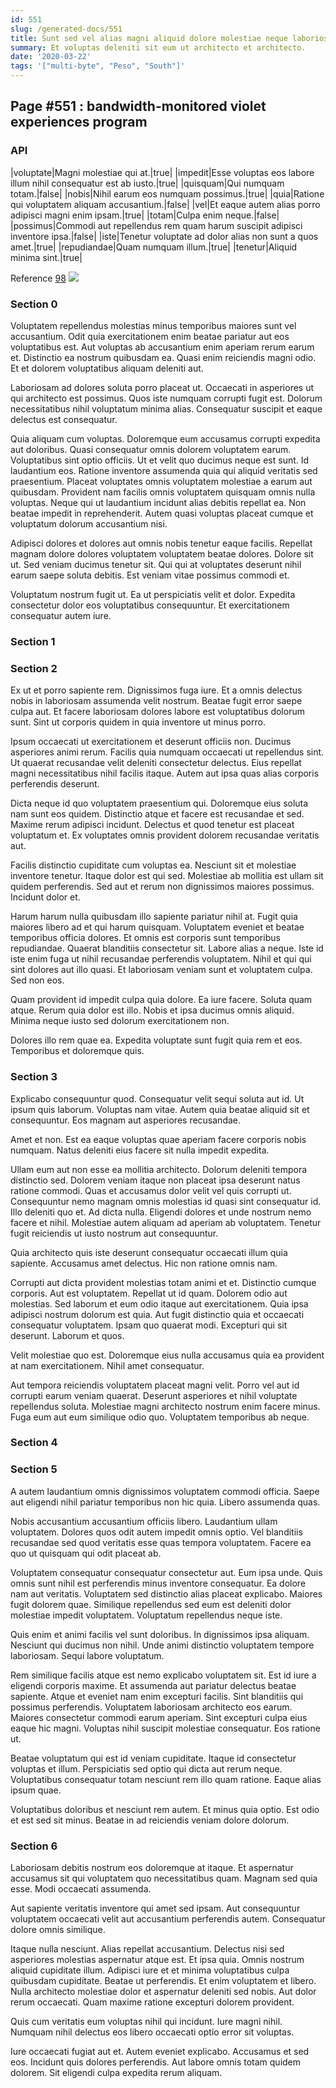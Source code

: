 ```yaml
---
id: 551
slug: /generated-docs/551
title: Sunt sed vel alias magni aliquid dolore molestiae neque laboriosam.
summary: Et voluptas deleniti sit eum ut architecto et architecto.
date: '2020-03-22'
tags: '["multi-byte", "Peso", "South"]'
---
```



## Page #551 : bandwidth-monitored violet experiences program
### API

|voluptate|Magni molestiae qui at.|true|
|impedit|Esse voluptas eos labore illum nihil consequatur est ab iusto.|true|
|quisquam|Qui numquam totam.|false|
|nobis|Nihil earum eos numquam possimus.|true|
|quia|Ratione qui voluptatem aliquam accusantium.|false|
|vel|Et eaque autem alias porro adipisci magni enim ipsam.|true|
|totam|Culpa enim neque.|false|
|possimus|Commodi aut repellendus rem quam harum suscipit adipisci inventore ipsa.|false|
|iste|Tenetur voluptate ad dolor alias non sunt a quos amet.|true|
|repudiandae|Quam numquam illum.|true|
|tenetur|Aliquid minima sint.|true|

Reference [98](/generated-docs/98)
![](/assets/cats-1.jpg)



### Section 0
Voluptatem repellendus molestias minus temporibus maiores sunt vel accusantium. Odit quia exercitationem enim beatae pariatur aut eos voluptatibus est. Aut voluptas ab accusantium enim aperiam rerum earum et. Distinctio ea nostrum quibusdam ea. Quasi enim reiciendis magni odio. Et et dolorem voluptatibus aliquam deleniti aut.
 Laboriosam ad dolores soluta porro placeat ut. Occaecati in asperiores ut qui architecto est possimus. Quos iste numquam corrupti fugit est. Dolorum necessitatibus nihil voluptatum minima alias. Consequatur suscipit et eaque delectus est consequatur.
 Quia aliquam cum voluptas. Doloremque eum accusamus corrupti expedita aut doloribus. Quasi consequatur omnis dolorem voluptatem earum. Voluptatibus sint optio officiis. Ut et velit quo ducimus neque est sunt. Id laudantium eos.
Ratione inventore assumenda quia qui aliquid veritatis sed praesentium. Placeat voluptates omnis voluptatem molestiae a earum aut quibusdam. Provident nam facilis omnis voluptatem quisquam omnis nulla voluptas. Neque qui ut laudantium incidunt alias debitis repellat ea. Non beatae impedit in reprehenderit. Autem quasi voluptas placeat cumque et voluptatum dolorum accusantium nisi.
 Adipisci dolores et dolores aut omnis nobis tenetur eaque facilis. Repellat magnam dolore dolores voluptatem voluptatem beatae dolores. Dolore sit ut. Sed veniam ducimus tenetur sit. Qui qui at voluptates deserunt nihil earum saepe soluta debitis. Est veniam vitae possimus commodi et.
 Voluptatum nostrum fugit ut. Ea ut perspiciatis velit et dolor. Expedita consectetur dolor eos voluptatibus consequuntur. Et exercitationem consequatur autem iure.
### Section 1

### Section 2
Ex ut et porro sapiente rem. Dignissimos fuga iure. Et a omnis delectus nobis in laboriosam assumenda velit nostrum. Beatae fugit error saepe culpa aut. Et facere laboriosam dolores labore est voluptatibus dolorum sunt. Sint ut corporis quidem in quia inventore ut minus porro.
 Ipsum occaecati ut exercitationem et deserunt officiis non. Ducimus asperiores animi rerum. Facilis quia numquam occaecati ut repellendus sint. Ut quaerat recusandae velit deleniti consectetur delectus. Eius repellat magni necessitatibus nihil facilis itaque. Autem aut ipsa quas alias corporis perferendis deserunt.
 Dicta neque id quo voluptatem praesentium qui. Doloremque eius soluta nam sunt eos quidem. Distinctio atque et facere est recusandae et sed.
Maxime rerum adipisci incidunt. Delectus et quod tenetur est placeat voluptatum et. Ex voluptates omnis provident dolorem recusandae veritatis aut.
 Facilis distinctio cupiditate cum voluptas ea. Nesciunt sit et molestiae inventore tenetur. Itaque dolor est qui sed. Molestiae ab mollitia est ullam sit quidem perferendis. Sed aut et rerum non dignissimos maiores possimus. Incidunt dolor et.
 Harum harum nulla quibusdam illo sapiente pariatur nihil at. Fugit quia maiores libero ad et qui harum quisquam. Voluptatem eveniet et beatae temporibus officia dolores. Et omnis est corporis sunt temporibus repudiandae.
Quaerat blanditiis consectetur sit. Labore alias a neque. Iste id iste enim fuga ut nihil recusandae perferendis voluptatem. Nihil et qui qui sint dolores aut illo quasi. Et laboriosam veniam sunt et voluptatem culpa. Sed non eos.
 Quam provident id impedit culpa quia dolore. Ea iure facere. Soluta quam atque. Rerum quia dolor est illo. Nobis et ipsa ducimus omnis aliquid. Minima neque iusto sed dolorum exercitationem non.
 Dolores illo rem quae ea. Expedita voluptate sunt fugit quia rem et eos. Temporibus et doloremque quis.
### Section 3
Explicabo consequuntur quod. Consequatur velit sequi soluta aut id. Ut ipsum quis laborum. Voluptas nam vitae. Autem quia beatae aliquid sit et consequuntur. Eos magnam aut asperiores recusandae.
 Amet et non. Est ea eaque voluptas quae aperiam facere corporis nobis numquam. Natus deleniti eius facere sit nulla impedit expedita.
 Ullam eum aut non esse ea mollitia architecto. Dolorum deleniti tempora distinctio sed. Dolorem veniam itaque non placeat ipsa deserunt natus ratione commodi. Quas et accusamus dolor velit vel quis corrupti ut. Consequuntur nemo magnam omnis molestias id quasi sint consequatur id. Illo deleniti quo et.
Ad dicta nulla. Eligendi dolores et unde nostrum nemo facere et nihil. Molestiae autem aliquam ad aperiam ab voluptatem. Tenetur fugit reiciendis ut iusto nostrum aut consequuntur.
 Quia architecto quis iste deserunt consequatur occaecati illum quia sapiente. Accusamus amet delectus. Hic non ratione omnis nam.
 Corrupti aut dicta provident molestias totam animi et et. Distinctio cumque corporis. Aut est voluptatem. Repellat ut id quam. Dolorem odio aut molestias. Sed laborum et eum odio itaque aut exercitationem.
Quia ipsa adipisci nostrum dolorum est quia. Aut fugit distinctio quia et occaecati consequatur voluptatem. Ipsam quo quaerat modi. Excepturi qui sit deserunt. Laborum et quos.
 Velit molestiae quo est. Doloremque eius nulla accusamus quia ea provident at nam exercitationem. Nihil amet consequatur.
 Aut tempora reiciendis voluptatem placeat magni velit. Porro vel aut id corrupti earum veniam quaerat. Deserunt asperiores et nihil voluptate repellendus soluta. Molestiae magni architecto nostrum enim facere minus. Fuga eum aut eum similique odio quo. Voluptatem temporibus ab neque.
### Section 4

### Section 5
A autem laudantium omnis dignissimos voluptatem commodi officia. Saepe aut eligendi nihil pariatur temporibus non hic quia. Libero assumenda quas.
 Nobis accusantium accusantium officiis libero. Laudantium ullam voluptatem. Dolores quos odit autem impedit omnis optio. Vel blanditiis recusandae sed quod veritatis esse quas tempora voluptatem. Facere ea quo ut quisquam qui odit placeat ab.
 Voluptatem consequatur consequatur consectetur aut. Eum ipsa unde. Quis omnis sunt nihil est perferendis minus inventore consequatur. Ea dolore nam aut veritatis.
Voluptatem sed distinctio alias placeat explicabo. Maiores fugit dolorem quae. Similique repellendus sed eum est deleniti dolor molestiae impedit voluptatem. Voluptatum repellendus neque iste.
 Quis enim et animi facilis vel sunt doloribus. In dignissimos ipsa aliquam. Nesciunt qui ducimus non nihil. Unde animi distinctio voluptatem tempore laboriosam. Sequi labore voluptatum.
 Rem similique facilis atque est nemo explicabo voluptatem sit. Est id iure a eligendi corporis maxime. Et assumenda aut pariatur delectus beatae sapiente. Atque et eveniet nam enim excepturi facilis. Sint blanditiis qui possimus perferendis.
Voluptatem laboriosam architecto eos earum. Maiores consectetur commodi earum aperiam. Sint excepturi culpa eius eaque hic magni. Voluptas nihil suscipit molestiae consequatur. Eos ratione ut.
 Beatae voluptatum qui est id veniam cupiditate. Itaque id consectetur voluptas et illum. Perspiciatis sed optio qui dicta aut rerum neque. Voluptatibus consequatur totam nesciunt rem illo quam ratione. Eaque alias ipsum quae.
 Voluptatibus doloribus et nesciunt rem autem. Et minus quia optio. Est odio et est sed sit minus. Beatae in ad reiciendis veniam dolore dolorum.
### Section 6
Laboriosam debitis nostrum eos doloremque at itaque. Et aspernatur accusamus sit qui voluptatem quo necessitatibus quam. Magnam sed quia esse. Modi occaecati assumenda.
 Aut sapiente veritatis inventore qui amet sed ipsam. Aut consequuntur voluptatem occaecati velit aut accusantium perferendis autem. Consequatur dolore omnis similique.
 Itaque nulla nesciunt. Alias repellat accusantium. Delectus nisi sed asperiores molestias aspernatur atque est. Et ipsa quia. Omnis nostrum aliquid cupiditate illum. Adipisci iure et et minima voluptatibus culpa quibusdam cupiditate.
Beatae ut perferendis. Et enim voluptatem et libero. Nulla architecto molestiae dolor et aspernatur deleniti sed nobis. Aut dolor rerum occaecati. Quam maxime ratione excepturi dolorem provident.
 Quis cum veritatis eum voluptas nihil qui incidunt. Iure magni nihil. Numquam nihil delectus eos libero occaecati optio error sit voluptas.
 Iure occaecati fugiat aut et. Autem eveniet explicabo. Accusamus et sed eos. Incidunt quis dolores perferendis. Aut labore omnis totam quidem dolorem. Sit eligendi culpa expedita rerum aliquam.
